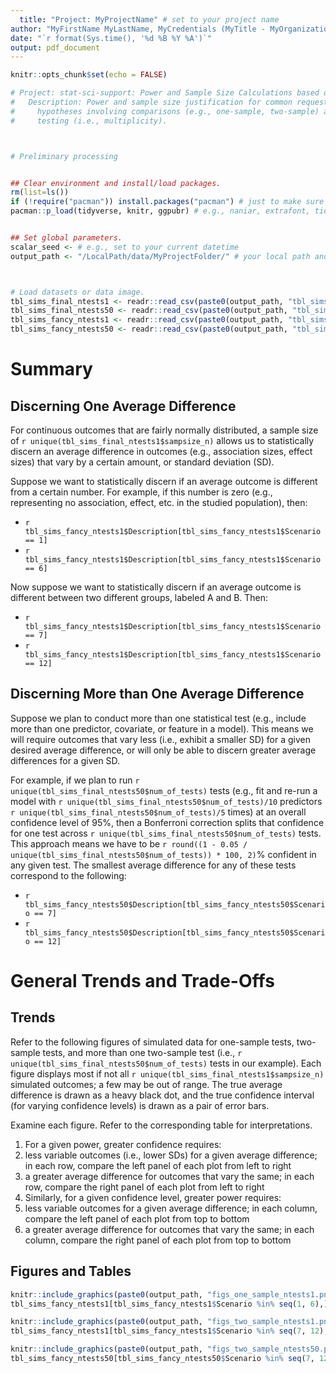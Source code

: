 ```yaml
---
  title: "Project: MyProjectName" # set to your project name
author: "MyFirstName MyLastName, MyCredentials (MyTitle - MyOrganization)" # write your name, credentials, title, and organization here
date: "`r format(Sys.time(), '%d %B %Y %A')`"
output: pdf_document
---
```

  
```r
knitr::opts_chunk$set(echo = FALSE)
```

```r
# Project: stat-sci-support: Power and Sample Size Calculations based on Comparing Expectations
#   Description: Power and sample size justification for common requests with vague research
#     hypotheses involving comparisons (e.g., one-sample, two-sample) and possible multiple
#     testing (i.e., multiplicity).



# Preliminary processing


## Clear environment and install/load packages.
rm(list=ls())
if (!require("pacman")) install.packages("pacman") # just to make sure "pacman" is installed
pacman::p_load(tidyverse, knitr, ggpubr) # e.g., naniar, extrafont, tidyverse, reshape2, janitor, lubridate, jsonlite, arsenal, knitr, feather


## Set global parameters.
scalar_seed <- # e.g., set to your current datetime
output_path <- "/LocalPath/data/MyProjectFolder/" # your local path and project folder within the "data" folder



# Load datasets or data image.
tbl_sims_final_ntests1 <- readr::read_csv(paste0(output_path, "tbl_sims_final_ntests1.csv")) # should match make-analysis-output.R outputs you created
tbl_sims_final_ntests50 <- readr::read_csv(paste0(output_path, "tbl_sims_final_ntests50.csv")) # should match make-analysis-output.R outputs you created
tbl_sims_fancy_ntests1 <- readr::read_csv(paste0(output_path, "tbl_sims_fancy_ntests1.csv")) # should match make-analysis-output.R outputs you created
tbl_sims_fancy_ntests50 <- readr::read_csv(paste0(output_path, "tbl_sims_fancy_ntests50.csv")) # should match make-analysis-output.R outputs you created
```



# Summary


## Discerning One Average Difference

For continuous outcomes that are fairly normally distributed, a sample size of `r unique(tbl_sims_final_ntests1$sampsize_n)` allows us to statistically discern an average difference in outcomes (e.g., association sizes, effect sizes) that vary by a certain amount, or standard deviation (SD).

Suppose we want to statistically discern if an average outcome is different from a certain number. For example, if this number is zero (e.g., representing no association, effect, etc. in the studied population), then:
  
  - `r tbl_sims_fancy_ntests1$Description[tbl_sims_fancy_ntests1$Scenario == 1]`
- `r tbl_sims_fancy_ntests1$Description[tbl_sims_fancy_ntests1$Scenario == 6]`

Now suppose we want to statistically discern if an average outcome is different between two different groups, labeled A and B. Then:
  
  - `r tbl_sims_fancy_ntests1$Description[tbl_sims_fancy_ntests1$Scenario == 7]`
- `r tbl_sims_fancy_ntests1$Description[tbl_sims_fancy_ntests1$Scenario == 12]`


## Discerning More than One Average Difference

Suppose we plan to conduct more than one statistical test (e.g., include more than one predictor, covariate, or feature in a model). This means we will require outcomes that vary less (i.e., exhibit a smaller SD) for a given desired average difference, or will only be able to discern greater average differences for a given SD.

For example, if we plan to run `r unique(tbl_sims_final_ntests50$num_of_tests)` tests (e.g., fit and re-run a model with `r unique(tbl_sims_final_ntests50$num_of_tests)/10` predictors `r unique(tbl_sims_final_ntests50$num_of_tests)/5` times) at an overall confidence level of 95%, then a Bonferroni correction splits that confidence for one test across `r unique(tbl_sims_final_ntests50$num_of_tests)` tests. This approach means we have to be `r round((1 - 0.05 / unique(tbl_sims_final_ntests50$num_of_tests)) * 100, 2)`% confident in any given test. The smallest average difference for any of these tests correspond to the following:
  
  - `r tbl_sims_fancy_ntests50$Description[tbl_sims_fancy_ntests50$Scenario == 7]`
- `r tbl_sims_fancy_ntests50$Description[tbl_sims_fancy_ntests50$Scenario == 12]`



# General Trends and Trade-Offs


## Trends

Refer to the following figures of simulated data for one-sample tests, two-sample tests, and more than one two-sample test (i.e., `r unique(tbl_sims_final_ntests50$num_of_tests)` tests in our example). Each figure displays most if not all `r unique(tbl_sims_final_ntests1$sampsize_n)` simulated outcomes; a few may be out of range. The true average difference is drawn as a heavy black dot, and the true confidence interval (for varying confidence levels) is drawn as a pair of error bars.

Examine each figure. Refer to the corresponding table for interpretations.

1. For a given power, greater confidence requires:
  1. less variable outcomes (i.e., lower SDs) for a given average difference; in each row, compare the left panel of each plot from left to right
1. a greater average difference for outcomes that vary the same; in each row, compare the right panel of each plot from left to right
1. Similarly, for a given confidence level, greater power requires:
  1. less variable outcomes for a given average difference; in each column, compare the left panel of each plot from top to bottom
1. a greater average difference for outcomes that vary the same; in each column, compare the right panel of each plot from top to bottom

\newpage

## Figures and Tables

```r
knitr::include_graphics(paste0(output_path, "figs_one_sample_ntests1.png"))
tbl_sims_fancy_ntests1[tbl_sims_fancy_ntests1$Scenario %in% seq(1, 6),] %>% knitr::kable()
```

\newpage

```r
knitr::include_graphics(paste0(output_path, "figs_two_sample_ntests1.png"))
tbl_sims_fancy_ntests1[tbl_sims_fancy_ntests1$Scenario %in% seq(7, 12),] %>% knitr::kable()
```

\newpage

```r
knitr::include_graphics(paste0(output_path, "figs_two_sample_ntests50.png"))
tbl_sims_fancy_ntests50[tbl_sims_fancy_ntests50$Scenario %in% seq(7, 12),] %>% knitr::kable()
```